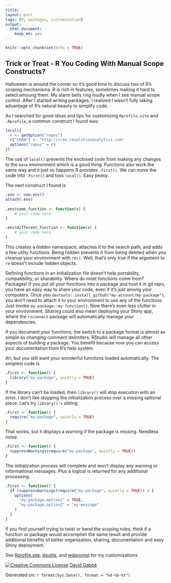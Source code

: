 ```yaml
---
title: 
layout: post
tags: [R, packages, customization]
output: 
  html_document: 
    keep_md: yes
---
```


```r
knitr::opts_chunk$set(echo = TRUE)
```

## Trick or Treat - R You Coding With Manual Scope Constructs?

Halloween is around the corner so it's good time to discuss two of R's scoping mechanisms.  R is rich in features, sometimes making it hard to select amoung them. My alarm bells ring loudly when I see manual scope control.  After I started writing packages, I realized I wasn't fully taking advantage of R's natural beauty to simplify code.  

As I searched for good ideas and tips for customizing `Rprofile.site` and `.Rprofile`, a common construct I found was:
```r
local({
  r <- getOption("repos")
  r["CRAN"] <- "http://cran.revolutionanalytics.com"
  options("repos" = r)
})
```
The use of `local()` prevents the enclosed code from making any changes to the `base` environment which is a good thing.  Functions also work the same way and it just so happens R provides `.First()`.  We can move the code into `.First()` and toss `local()`.  Easy peasy.

The next construct I found is
```r
.env <- new.env()
attach(.env)
 
.env$some_function <- function(x) {
    # your code here
}

.env$different_function <- function(x) {
    # your code here
}
```
This creates a *hidden* namespace, attaches it to the search path, and adds a few utilty functions.  Being hidden prevents it from being deleted when you cleanup your environment with `rm()`. Well, that's only true if the argument to `rm` doesn't include hidden objects.

Defining functions in an initialization file doesn't help portability, compatibility, or sharability.  Where do most functions come from?  Packages!  If you put all your functions into a package and host it in git repo, you have an easy way to share your code, even if it's just among your computers.  Once you `devtools::install_github("my-account/my-package")`, you don't need to attach it to your environment to use any of the functions.  Just invoke `my-package::my-function()`.  Now there's even less clutter in your environment.  Sharing could also mean deploying your Shiny app, where the `rsconnect` package will automatically manage your dependencies.

If you document your functions, the switch to a package format is almost as simple as changing comment delimiters.  RStudio will manage all other aspects of building a package.  You benefit because now you can access your documentation from R's help system.

Ah, but you still want your wonderful functions loaded automatically.  The simplest code is
```r
.First <- function() {
  library("my-package", quietly = TRUE)
}
```
If the library can't be loaded, then `library()` will stop execution with an error.  I don't like stopping the initialization process over a missing optional piece.  Let's try `library()'s` sibling
```r
.First <- function() {
  require("my-package", quietly = TRUE)
}
```
That works, but it displays a warning if the package is missing. Needless noise.
```r
.First <- function() {
  suppressWarnings(require("my-package", quietly = TRUE))
}
```
The initialization process will complete and won't display any warning or informational messages.  Plus a logical is returned for any additional processing.
```r
.First <- function() {
  if (suppressWarnings(require("my-package", quietly = TRUE)) ) {
    options(
      "my-package.option1" = TRUE,
      "my-package.option2" = "my-message"
    )
  }
}
```
If you find yourself trying to twist or bend the scoping rules, think if a function or package would accomplish the same result and provide additional benefits of better organization, sharing, documentation and easy Shiny deployment.

See [Rprofile.site](https://github.com/dgabbe/rprofile.site#rprofilesite), [dgutils](https://github.com/dgabbe/dgutils#dgutils), and [wdprompt](https://github.com/dgabbe/wdprompt#wdprompt) for my customizations.

[![Creative Commons License](https://i.creativecommons.org/l/by-nd/4.0/80x15.png)](https://creativecommons.org/licenses/by-nd/4.0/) [David Gabbé](https://github.com/dgabbe)

Generated on: `r format(Sys.Date(), format = "%d-%b-%Y")`

